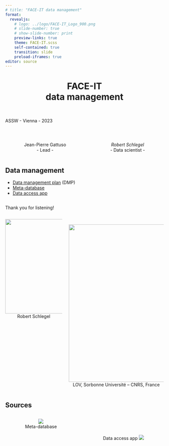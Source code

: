 ```yaml
---
# title: "FACE-IT data management"
format: 
  revealjs:
    # logo: ../logo/FACE-IT_Logo_900.png
    # slide-number: true
    # show-slide-number: print
    preview-links: true
    theme: FACE-IT.scss
    self-contained: true
    transition: slide
    preload-iframes: true
editor: source
---
```


# FACE-IT </br> data management {background-color="#008980" style="text-align: center"}

</br>

ASSW - Vienna - 2023

</br>

::: columns
::: {.column style="text-align: center"}
Jean-Pierre Gattuso </br> - Lead -
:::

::: {.column style="text-align: center"}
*Robert Schlegel* </br> - Data scientist -
:::
:::

## Data management {.larger}

-   [Data management plan](https://face-it-project.github.io/WP1/DMP_FACE-IT_initial.pdf) (DMP)  
-   [Meta-database](https://face-it-project.github.io/WP1/metadatabase.html)  
-   [Data access app](http://193.50.85.111:3838/dataAccess/)  

<!-- ## {background-iframe="https://face-it-project.github.io/WP1/metadatabase.html"} -->

## {background-color="#008980"}

Thank you for listening!

::: columns
::: {.column style="text-align: center"}
![](../logo/profile.jpeg){width="300"}
</br>
Robert Schlegel
:::

::: {.column style="text-align: center"}
</br>
![](../logo/Logo_Sorbonne University.png){width="500"} 
</br>
LOV, Sorbonne Université – CNRS, France
:::
:::

## Sources

::: columns
::: {.column style="text-align: center"}
![](QR_metadatabase.png)  
Meta-database
:::

::: {.column style="text-align: center"}
</br></br></br>
Data access app
![](QR_dataAccess.png)  
:::
:::

